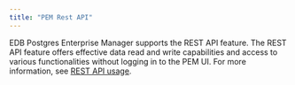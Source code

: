 ```yaml
---
title: "PEM Rest API"
---
```


EDB Postgres Enterprise Manager supports the REST API feature. The REST API feature offers effective data read and write capabilities and access to various functionalities without logging in to the PEM UI. For more information, see [REST API usage](https://www.enterprisedb.com/blog/rest-api-usage-in-pem).